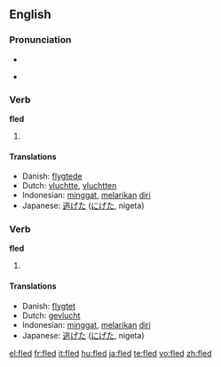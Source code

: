 ==English==

===Pronunciation===
* {{IPA|/'flεd/}}
* {{audio|en-us-fled.ogg|Audio (US)}}
*: {{rhymes|ɛd}}

===Verb===
'''fled'''

# {{simple past of|[[flee]]}}

====Translations====
* Danish: [[flygtede]]
* Dutch: [[vluchtte]], [[vluchtten]]
* Indonesian: [[minggat]], [[lari|melarikan]] [[diri]]
* Japanese: [[逃げた]] ([[にげた]], nigeta)

===Verb===
'''fled'''

# {{past participle of|[[flee]]}}

====Translations====
* Danish: [[flygtet]]
* Dutch: [[gevlucht]]
* Indonesian: [[minggat]], [[lari|melarikan]] [[diri]]
* Japanese: [[逃げた]] ([[にげた]], nigeta)

[[el:fled]]
[[fr:fled]]
[[it:fled]]
[[hu:fled]]
[[ja:fled]]
[[te:fled]]
[[vo:fled]]
[[zh:fled]]